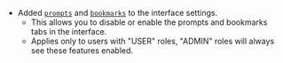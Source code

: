 - Added [`prompts`](/docs/configuration/librechat_yaml/object_structure/interface#prompts) and [`bookmarks`](/docs/configuration/librechat_yaml/object_structure/interface#bookmarks) to the interface settings.
  - This allows you to disable or enable the prompts and bookmarks tabs in the interface.
  - Applies only to users with "USER" roles, "ADMIN" roles will always see these features enabled.
